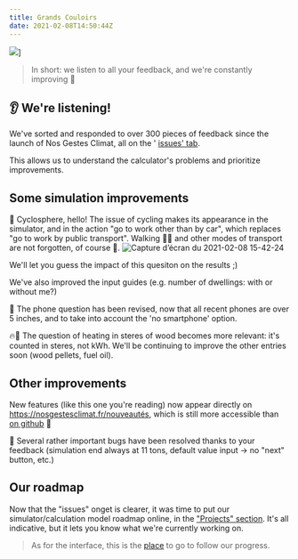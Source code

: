 ```yaml
---
title: Grands Couloirs
date: 2021-02-08T14:50:44Z
---
```


![](https://upload.wikimedia.org/wikipedia/commons/thumb/e/ed/Glacier_de_la_Grande_Casse_le_13_août_2016.JPG/640px-Glacier_de_la_Grande_Casse_le_13_août_2016.JPG)]

> In short: we listen to all your feedback, and we're constantly improving 🔄


## 👂 We're listening! 

We've sorted and responded to over 300 pieces of feedback since the launch of Nos Gestes Climat, all on the ' <a href="https://github.com/betagouv/ecolab-data/issues">issues' tab</a>.

This allows us to understand the calculator's problems and prioritize improvements.

## Some simulation improvements

🚴 Cyclosphere, hello! The issue of cycling makes its appearance in the simulator, and in the action "go to work other than by car", which replaces "go to work by public transport". Walking 🚶‍♀️ and other modes of transport are not forgotten, of course 🛴.
![Capture d’écran du 2021-02-08 15-42-24](https://user-images.githubusercontent.com/1177762/107234732-4097f700-6a24-11eb-9f54-ff64cf66183f.png)

We'll let you guess the impact of this quesiton on the results ;) 

We've also improved the input guides (e.g. number of dwellings: with or without me?)

🤳 The phone question has been revised, now that all recent phones are over 5 inches, and to take into account the 'no smartphone' option.

🔥🌲 The question of heating in steres of wood becomes more relevant: it's counted in steres, not kWh. We'll be continuing to improve the other entries soon (wood pellets, fuel oil).

## Other improvements 

New features (like this one you're reading) now appear directly on https://nosgestesclimat.fr/nouveautés, which is still more accessible than <a href="https://github.com/betagouv/ecolab-data/releases">on github</a> 🙂 


🐛 Several rather important bugs have been resolved thanks to your feedback (simulation end always at 11 tons, default value input -> no "next" button, etc.)

## Our roadmap

Now that the "issues" onget is clearer, it was time to put our simulator/calculation model roadmap online, in the <a href="https://github.com/betagouv/ecolab-data/projects/1">"Projects" section</a>. It's all indicative, but it lets you know what we're currently working on. 

> As for the interface, this is the <a href="https://github.com/betagouv/ecolab-climat/milestones">place</a> to go to follow our progress.
